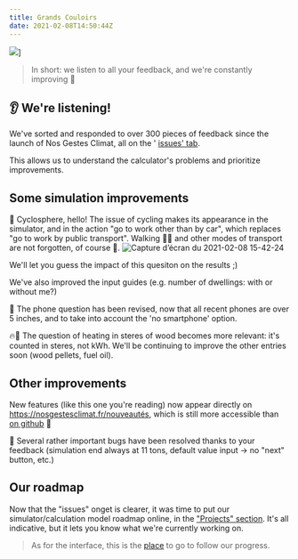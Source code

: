 ```yaml
---
title: Grands Couloirs
date: 2021-02-08T14:50:44Z
---
```


![](https://upload.wikimedia.org/wikipedia/commons/thumb/e/ed/Glacier_de_la_Grande_Casse_le_13_août_2016.JPG/640px-Glacier_de_la_Grande_Casse_le_13_août_2016.JPG)]

> In short: we listen to all your feedback, and we're constantly improving 🔄


## 👂 We're listening! 

We've sorted and responded to over 300 pieces of feedback since the launch of Nos Gestes Climat, all on the ' <a href="https://github.com/betagouv/ecolab-data/issues">issues' tab</a>.

This allows us to understand the calculator's problems and prioritize improvements.

## Some simulation improvements

🚴 Cyclosphere, hello! The issue of cycling makes its appearance in the simulator, and in the action "go to work other than by car", which replaces "go to work by public transport". Walking 🚶‍♀️ and other modes of transport are not forgotten, of course 🛴.
![Capture d’écran du 2021-02-08 15-42-24](https://user-images.githubusercontent.com/1177762/107234732-4097f700-6a24-11eb-9f54-ff64cf66183f.png)

We'll let you guess the impact of this quesiton on the results ;) 

We've also improved the input guides (e.g. number of dwellings: with or without me?)

🤳 The phone question has been revised, now that all recent phones are over 5 inches, and to take into account the 'no smartphone' option.

🔥🌲 The question of heating in steres of wood becomes more relevant: it's counted in steres, not kWh. We'll be continuing to improve the other entries soon (wood pellets, fuel oil).

## Other improvements 

New features (like this one you're reading) now appear directly on https://nosgestesclimat.fr/nouveautés, which is still more accessible than <a href="https://github.com/betagouv/ecolab-data/releases">on github</a> 🙂 


🐛 Several rather important bugs have been resolved thanks to your feedback (simulation end always at 11 tons, default value input -> no "next" button, etc.)

## Our roadmap

Now that the "issues" onget is clearer, it was time to put our simulator/calculation model roadmap online, in the <a href="https://github.com/betagouv/ecolab-data/projects/1">"Projects" section</a>. It's all indicative, but it lets you know what we're currently working on. 

> As for the interface, this is the <a href="https://github.com/betagouv/ecolab-climat/milestones">place</a> to go to follow our progress.
